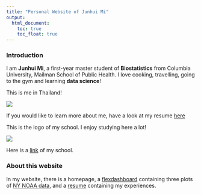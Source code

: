 ```yaml
---
title: "Personal Website of Junhui Mi"
output: 
  html_document:
    toc: true
    toc_float: true
---
```


### Introduction  
  
I am **Junhui Mi**, a first-year master student of **Biostatistics** from Columbia University, Mailman School of Public Health. I love cooking, travelling, going to the gym and learning **data science**!
  
This is me in Thailand!

![](./images/me.jpg)
  
If you would like to learn more about me, have a look at my resume [here](resume.html)
  
This is the logo of my school. I enjoy studying here a lot!

![](./images/mailman.jpg)
  
Here is a [link](https://www.mailman.columbia.edu) of my school.

### About this website

In my website, there is a homepage, a [flexdashboard](dashboard.html) containing three plots of [NY NOAA data](https://p8105.com/dataset_noaa.html), and a [resume](resume.html) containing my experiences.